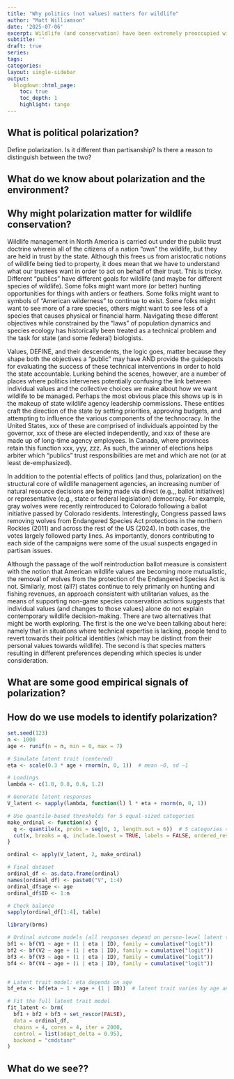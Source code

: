 ```yaml
---
title: "Why politics (not values) matters for wildlife"
author: "Matt Williamson"
date: '2025-07-06'
excerpt: Wildlife (and conservation) have been extremely preoccupied with individual values, attitudes, and beliefs as precursors for behavioral change. Here we try to build an alternative explanatation for why wildlife conservation is (increasingly) hard
subtitle: ''
draft: true
series: 
tags: 
categories: 
layout: single-sidebar
output:
  blogdown::html_page:
    toc: true
    toc_depth: 1
    highlight: tango
---
```


## What is political polarization?
Define polarization. Is it different than partisanship? Is there a reason to distinguish between the two?

## What do we know about polarization and the environment?

## Why might polarization matter for wildlife conservation?
Wildlife management in North America is carried out under the public trust doctrine wherein all of the citizens of a nation "own" the wildlife, but they are held in trust by the state. Although this frees us from aristocratic notions of wildlife being tied to property, it does mean that we have to understand what our trustees want in order to act on behalf of their trust. This is tricky. Different "publics" have different goals for wildlife (and maybe for different species of wildlife). Some folks might want more (or better) hunting opportunities for things with antlers or feathers. Some folks might want to symbols of "American wilderness" to continue to exist. Some folks might want to see more of a rare species, others might want to see less of a species that causes physical or financial harm. Navigating these different objectives while constrained by the "laws" of population dynamics and species ecology has historically been treated as a technical problem and the task for state (and some federal) biologists. 

Values, DEFINE, and their descendents, the logic goes, matter because they shape both the objectives a "public" may have AND provide the guideposts for evaluating the success of these technical interventions in order to hold the state accountable. Lurking behind the scenes, however, are a number of places where politics intervenes potentially confusing the link between individual values and the collective choices we make about how we want wildlife to be managed. Perhaps the most obvious place this shows up is in the makeup of state wildlife agency leadership commissions. These entities craft the direction of the state by setting priorities, approving budgets, and attempting to influence the various components of the technocracy. In the United States, xxx of these are comprised of individuals appointed by the governor, xxx of these are elected independently, and xxx of these are made up of long-time agency employees. In Canada, where provinces retain this function xxx, yyy, zzz.  As such, the winner of elections helps arbiter which "publics" trust responsibilities are met and which are not (or at least de-emphasized). 

In addition to the potential effects of politics (and thus, polarization) on the structural core of wildlife management agencies, an increasing number of natural resource decisions are being made via direct (e.g.,, ballot initiatives) or representative (e.g., state or federal legislation) democracy. For example, gray wolves were recently reintroduced to Colorado following a ballot initiative passed by Colorado residents. Interestingly, Congress passed laws removing wolves from Endangered Species Act protections in the northern Rockies (2011) and across the rest of the US (2024). In both cases, the votes largely followed party lines. As importantly, donors contributing to each side of the campaigns were some of the usual suspects engaged in partisan issues. 

Although the passage of the wolf reintroduction ballot measure is consistent with the notion that American wildlife values are becoming more mutualistic, the removal of wolves from the protection of the Endangered Species Act is not. Similarly, most (all?) states continue to rely primarily on hunting and fishing revenues, an approach consistent with utilitarian values, as the means of supporting non-game species conservation actions suggests that individual values (and changes to those values) alone do not explain contemporary wildlife decision-making. There are two alternatives that might be worth exploring. The first is the one we've been talking about here: namely that in situations where technical expertise is lacking, people tend to revert towards their political identities (which may be distinct from their personal values towards wildlife). The second is that species matters resulting in different preferences depending which species is under consideration.

## What are some good empirical signals of polarization?

## How do we use models to identify polarization?

```r
set.seed(123)
n <- 1000
age <- runif(n = n, min = 0, max = 7)

# Simulate latent trait (centered)
eta <- scale(0.3 * age + rnorm(n, 0, 1))  # mean ~0, sd ~1

# Loadings
lambda <- c(1.0, 0.8, 0.6, 1.2)

# Generate latent responses
V_latent <- sapply(lambda, function(l) l * eta + rnorm(n, 0, 1))

# Use quantile-based thresholds for 5 equal-sized categories
make_ordinal <- function(x) {
  q <- quantile(x, probs = seq(0, 1, length.out = 6))  # 5 categories = 6 cutpoints
  cut(x, breaks = q, include.lowest = TRUE, labels = FALSE, ordered_result = TRUE)
}

ordinal <- apply(V_latent, 2, make_ordinal)

# Final dataset
ordinal_df <- as.data.frame(ordinal)
names(ordinal_df) <- paste0("V", 1:4)
ordinal_df$age <- age
ordinal_df$ID <- 1:n

# Check balance
sapply(ordinal_df[1:4], table)

library(brms)

# Ordinal outcome models (all responses depend on person-level latent trait eta)
bf1 <- bf(V1 ~ age + (1 | eta | ID), family = cumulative("logit"))
bf2 <- bf(V2 ~ age + (1 | eta | ID), family = cumulative("logit"))
bf3 <- bf(V3 ~ age + (1 | eta | ID), family = cumulative("logit"))
bf4 <- bf(V4 ~ age + (1 | eta | ID), family = cumulative("logit"))


# Latent trait model: eta depends on age
bf_eta <- bf(eta ~ 1 + age + (1 | ID))  # latent trait varies by age and individual

# Fit the full latent trait model
fit_latent <- brm(
  bf1 + bf2 + bf3 + set_rescor(FALSE),
  data = ordinal_df,
  chains = 4, cores = 4, iter = 2000,
  control = list(adapt_delta = 0.95), 
  backend = "cmdstanr"
)

```


## What do we see??